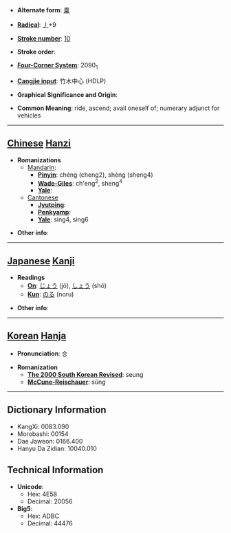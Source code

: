 * '''Alternate form''': [[乗]]

* '''[[Wiktionary:Chinese radical index| Radical]]''': [[Wiktionary:Chinese radical index 丿|丿]]+9

* '''[[Wiktionary:Chinese total strokes index|Stroke number]]''': [[Wiktionary:Chinese total strokes index 10|10]]

* '''Stroke order''': 

* '''[[Wiktionary:Chinese four corner index|Four-Corner System]]''': 2090<sub>1</sub>

* '''[[Wiktionary:Chinese Cangjie index|Cangjie input]]''': 竹木中心 (HDLP)

* '''Graphical Significance and Origin''': 

* '''Common Meaning''': ride, ascend; avail oneself of; numerary adjunct for vehicles

----

== [[Chinese]] [[Hanzi]] ==

* '''Romanizations'''
** [[Mandarin]]:
*** '''[[Pinyin]]''': chéng (cheng2), shèng (sheng4)
*** '''[[Wade-Giles]]''': ch'eng<sup>2</sup>, sheng<sup>4</sup>
*** '''[[Yale]]''': 
**[[Cantonese]]
***'''[[Jyutping]]''':
***'''[[Penkyamp]]''': 
***'''[[Yale]]''': sing4, sing6

* '''Other info''': 

----

== [[Japanese]] [[Kanji]] ==

* '''Readings'''
** '''[[On]]''': [[じょう]] (jō), [[しょう]] (shō)
** '''[[Kun]]''': [[のる]] (noru)

* '''Other info''':  

----

== [[Korean]] [[Hanja]] ==

* '''Pronunciation''': 승

* '''Romanization'''
** '''[[The 2000 South Korean Revised Romanization|The 2000 South Korean Revised]]''': seung
** '''[[McCune-Reischauer]]''': sŭng

----

== Dictionary Information ==

* KangXi: 0083.090
* Morobashi: 00154
* Dae Jaweon: 0166.400
* Hanyu Da Zidian: 10040.010

== Technical Information ==

* '''Unicode''':
** Hex: 4E58
** Decimal: 20056
* '''Big5''':
** Hex: ADBC
** Decimal: 44476